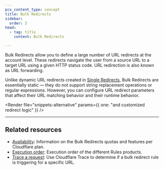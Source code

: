 ```yaml
---
pcx_content_type: concept
title: Bulk Redirects
sidebar:
  order: 3
head:
  - tag: title
    content: Bulk Redirects

---
```



Bulk Redirects allow you to define a large number of URL redirects at the account level. These redirects navigate the user from a source URL to a target URL using a given HTTP status code. URL redirection is also known as URL forwarding.

Unlike dynamic URL redirects created in [Single Redirects](/rules/url-forwarding/single-redirects/), Bulk Redirects are essentially static — they do not support string replacement operations or regular expressions. However, you can configure URL redirect parameters that affect their URL matching behavior and their runtime behavior.

<Render file="snippets-alternative" params={{ one: "and customized redirect logic" }} /><br />

***

## Related resources

* [Availability](/rules/url-forwarding/#availability): Information on the Bulk Redirects quotas and features per Cloudflare plan.
* [Execution order](/rules/url-forwarding/#execution-order): Execution order of the different Rules products.
* [Trace a request](/fundamentals/basic-tasks/trace-request/): Use Cloudflare Trace to determine if a bulk redirect rule is triggering for a specific URL.
